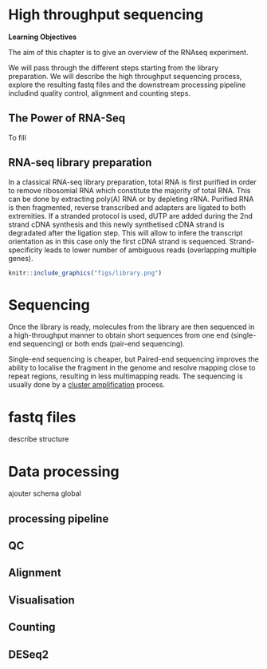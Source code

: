# High throughput sequencing {#sec:hts}

**Learning Objectives**

The aim of this chapter is to give an overview of the RNAseq experiment. 

We will pass through the different steps starting from the library preparation. We will describe the high throughput sequencing process, explore the resulting fastq files and the downstream processing pipeline includind quality control, alignment and counting steps. 

## The Power of RNA-Seq

To fill


## RNA-seq library preparation

In a classical RNA-seq library preparation, total RNA is first purified in order to remove ribosomial RNA which constitute the majority of total RNA. This can be done by extracting poly(A) RNA or by depleting rRNA. Purified RNA is then fragmented, reverse transcribed and adapters are ligated to both extremities. If a stranded protocol is used, dUTP are added during the 2nd strand cDNA synthesis and this newly synthetised cDNA strand is degradated after the ligation step. This will allow to infere the transcript orientation as in this case only the first cDNA strand is sequenced. 
Strand-specificity leads to lower number of ambiguous reads (overlapping multiple genes).

```r
knitr::include_graphics("figs/library.png")
```

# Sequencing 

Once the library is ready, molecules from the library are then sequenced in a high-throughput manner to obtain short sequences from one end (single-end sequencing) or both ends (pair-end sequencing). 

Single-end sequencing is cheaper, but Paired-end sequencing improves the ability to localise the fragment in the genome and resolve mapping close to repeat regions, resulting in less multimapping reads.
The sequencing is usually done by a [cluster amplification](https://www.youtube.com/watch?v=fCd6B5HRaZ8) process.

# fastq files

describe structure


# Data processing

ajouter schema global

## processing pipeline

## QC
## Alignment
## Visualisation
## Counting
## DESeq2
